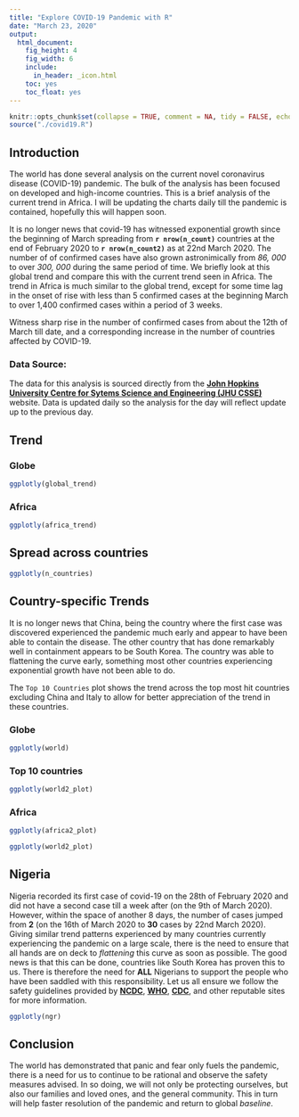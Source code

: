 ---
title: "Explore COVID-19 Pandemic with R"
date: "March 23, 2020"
output: 
  html_document: 
    fig_height: 4
    fig_width: 6
    include:
      in_header: _icon.html
    toc: yes
    toc_float: yes
---


```{r include = FALSE}
knitr::opts_chunk$set(collapse = TRUE, comment = NA, tidy = FALSE, echo = F)
source("./covid19.R")
```

## Introduction 

The world has done several analysis on the current novel coronavirus disease (COVID-19) pandemic. The bulk of the analysis has been focused on developed and high-income countries. This is a brief analysis of the current trend in Africa. I will be updating the charts daily till the pandemic is contained, hopefully this will happen soon.   


It is no longer news that covid-19 has witnessed exponential growth since the beginning of March spreading from **`r nrow(n_count)`** countries at the end of February 2020 to **`r nrow(n_count2)`** as at 22nd March 2020. The number of of confirmed cases have also grown astronimically from *86, 000* to over *300, 000* during the same period of time. We briefly look at this global trend and compare this with the current trend seen in Africa. The trend in Africa is much similar to the global trend, except for some time lag in the onset of rise with less than 5 confirmed cases at the beginning March to over 1,400 confirmed cases within a period of 3 weeks.   


Witness sharp rise in the number of confirmed cases from about the 12th of March till date, and a corresponding increase in the number of countries affected by COVID-19.

### Data Source:

The data for this analysis is sourced directly from the [**John Hopkins University Centre for Sytems Science and Engineering (JHU CSSE)**](https://github.com/CSSEGISandData/COVID-19/) website. Data is updated daily so the analysis for the day will reflect update up to the previous day.  


## Trend  {.tabset .tabset-fade .tabset-pills}


### Globe

```{r}
ggplotly(global_trend)
```


### Africa


```{r}
ggplotly(africa_trend)
```

## Spread across countries

```{r}
ggplotly(n_countries)
```



## Country-specific Trends {.tabset .tabset-fade .tabset-pills}

It is no longer news that China, being the country where the first case was discovered experienced the pandemic much early and appear to have been able to contain the disease. The other country that has done remarkably well in containment appears to be South Korea. The country was able to flattening the curve early, something most other countries experiencing exponential growth have not been able to do.  

The `Top 10 Countries` plot shows the trend across the top most hit countries excluding China and Italy to allow for better appreciation of the trend in these countries.  


### Globe

```{r}
ggplotly(world)
```


### Top 10 countries



```{r}
ggplotly(world2_plot)
```



### Africa


```{r}

ggplotly(africa2_plot)

```


```{r}

ggplotly(world2_plot)

```



## Nigeria

Nigeria recorded its first case of covid-19 on the 28th of February 2020 and did not have a second case till a week after (on the 9th of March 2020). However, within the space of another 8 days, the number of cases jumped from **2** (on the 16th of March 2020 to **30** cases by 22nd March 2020). Giving similar trend patterns experienced by many countries currently experiencing the pandemic on a large scale, there is the need to ensure that all hands are on deck to _flattening_ this curve as soon as possible. The good news is that this can be done, countries like South Korea has proven this to us. There is therefore the need for **ALL** Nigerians to support the people who have been saddled with this responsibility. Let us all ensure we follow the safety guidelines provided by [**NCDC**](http://covid19.ncdc.gov.ng/faq.html#about), [**WHO**](https://www.who.int/emergencies/diseases/novel-coronavirus-2019/advice-for-public), [**CDC**](https://www.cdc.gov/coronavirus/2019-ncov/index.html), and other reputable sites for more information.  


```{r}

ggplotly(ngr)

```


## Conclusion

The world has demonstrated that panic and fear only fuels the pandemic, there is a need for us to continue to be rational and observe the safety measures advised. In so doing, we will not only be protecting ourselves, but also our families and loved ones, and the general community. This in turn will help faster resolution of the pandemic and return to global *baseline*.

